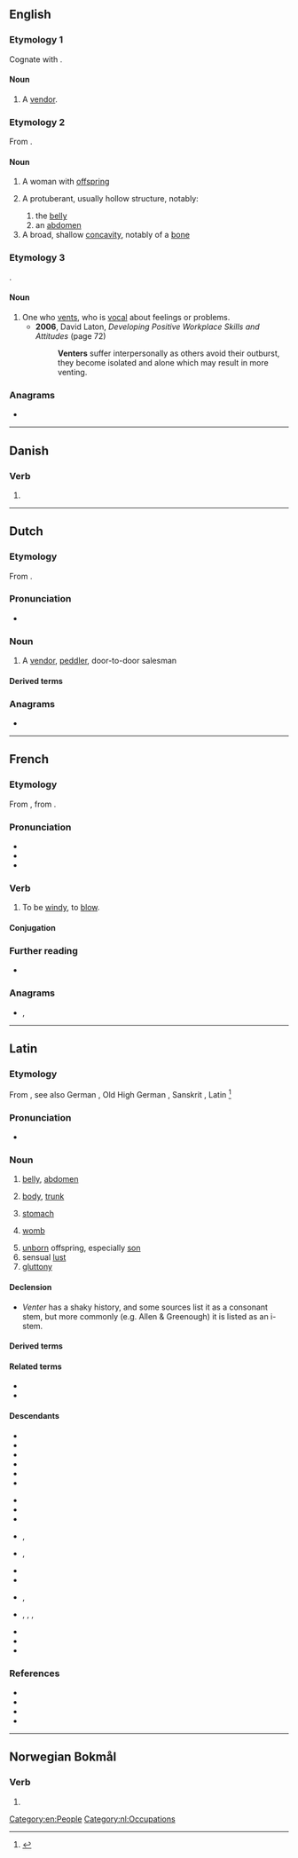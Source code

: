 ==English==

===Etymology 1===
Cognate with {{cog|nl|venter}}.

====Noun====
{{en-noun}}

# {{lb|en|obsolete}} A [[vendor]].

===Etymology 2===
From {{bor|en|la|venter|t=belly, womb, offspring}}.

====Noun====
{{en-noun}}

# A woman with [[offspring]]
# {{lb|en|anatomy}} A protuberant, usually hollow structure, notably:
## the [[belly]]
## an [[abdomen]]
# A broad, shallow [[concavity]], notably of a [[bone]]

===Etymology 3===
{{affix|en|vent|-er|id2=agent noun}}.

====Noun====
{{en-noun}}

# One who [[vent]]s, who is [[vocal]] about feelings or problems.
#* '''2006''', David Laton, ''Developing Positive Workplace Skills and Attitudes'' (page 72)
#*: '''Venters''' suffer interpersonally as others avoid their outburst, they become isolated and alone which may result in more venting.

===Anagrams===
* {{anagrams|en|a=eenrtv|Ventre|Vernet}}

[[Category:en:People]]

----

==Danish==

===Verb===
{{head|da|verb form}}

# {{present tense of|da|vente}}

----

==Dutch==

===Etymology===
From {{af|nl|venten|-er|id2=agent noun}}.

===Pronunciation===
* {{audio|nl|Nl-venter.ogg|Audio}}

===Noun===
{{nl-noun|m|-s|ventertje}}

# A [[vendor]], [[peddler]], door-to-door salesman

====Derived terms====
{{col3|nl|title=vendor types, mainly by product
|{{l|nl|bloemenventer|g=m}}
|{{l|nl|dagbladventer|g=m}}
|{{l|nl|fruitventer|g=m}}
|{{l|nl|gelegenheidsventer|g=m}}
|{{l|nl|groenteventer|g=m}}
|{{l|nl|marktventer|g=m}}
|{{l|nl|melkventer|g=m}}
|{{l|nl|petroleumventer|g=m}}
|{{l|nl|straatventer|g=m}}
|{{l|nl|visventer|g=m}} (obsolete spelling {{l|nl|vischventer|g=m}})
}}
{{col4|nl
|{{l|nl|ideeënventer|g=m}}
|{{l|nl|venterigge}}
|{{l|nl|ventster|g=f}}
|{{l|nl|potloodventer|g=m}}
|{{l|nl|ventersbond|g=m}}
|{{l|nl|ventersgeroep|g=n}}
|{{l|nl|ventersgroep}}
|{{l|nl|venterskar}}
|{{l|nl|venterskreet}}
|{{l|nl|venterskroeg}}
}}

===Anagrams===
* {{l|nl|vreten}}

[[Category:nl:Occupations]]

----

==French==

===Etymology===
From {{af|fr|vent|-er|t1=wind}}, from {{der|fr|la|ventus}}.

===Pronunciation===
* {{fr-IPA}}
* {{homophones|fr|venté|ventée|ventées|ventés}}
* {{audio|fr|Fr-Paris--venter.ogg|Audio (Paris)}}

===Verb===
{{fr-verb|type=impersonal}}

# {{lb|fr|impersonal|weather}} To be [[windy]], to [[blow]].

====Conjugation====
{{fr-conj-auto|impers=y}}

===Further reading===
* {{R:TLFi}}

===Anagrams===
* {{l|fr|rêvent}}, {{l|fr|ventre}}

----

==Latin==
{{wikipedia|lang=la}}

===Etymology===
From {{der|la|ine-pro|*wend-tri-}}, see also German {{m|de|Wanst||belly, paunch}}, Old High German {{m|goh|wanast}}, Sanskrit {{m|sa|वस्ति||bladder}}, Latin {{m|la|vēsīca||bladder}}<ref>{{R:Nocentini|hw=ventre}}</ref>

===Pronunciation===
* {{la-IPA|venter|eccl=1}}

===Noun===
{{la-noun|((venter<3.I>,venter<3>))|g=m}}

# {{lb|la|anatomy}} [[belly]], [[abdomen]]
# {{lb|la|anatomy}} [[body]], [[trunk]]
# {{lb|la|anatomy}} [[stomach]]
# {{lb|la|anatomy}} [[womb]]
# [[unborn]] offspring, especially [[son]]
# sensual [[lust]]
# [[gluttony]]

====Declension====
* ''Venter'' has a shaky history, and some sources list it as a consonant stem, but more commonly (e.g. Allen & Greenough) it is listed as an i-stem.
{{la-ndecl|((venter<3.I>,venter<3>))}}

====Derived terms====
{{der3|la|ventrālis|ventricola|ventriculus|ventrifluus|ventriloquus|ventriōsus}}

====Related terms====
* {{l|la|ventriculātiō}}
* {{l|la|ventriculōsus}}

====Descendants====
{{top3}}
* {{desc|ast|vientre}}
* {{desc|ca|ventre}}
* {{desc|dlm|viantro}}
* {{desc|eo|ventro}}
* {{desc|fr|ventre}}
* {{desc|fur|vintri}}
{{mid3}}
* {{desc|gl|ventre}}
* {{desc|io|ventro}}
* {{desc|it|ventre}}
* {{desc|nrf|ventre}} {{qualifier|Jersey|Guernsey}}, {{l|nrf|vãtr}} {{qualifier|Sark}}
* {{desc|oc|ventre}}, {{l|oc|vente}}
* {{desc|pt|ventre}}
* {{desc|ro|vintre}}
{{mid3}}
* {{desc|rm|venter}}, {{l|rm|vainter}}
* {{desc|sc|bentre}}, {{l|sc|bentri}}, {{l|sc|brente}}, {{l|sc|brenti}}
* {{desc|scn|ventri}}
* {{desc|es|vientre}}
* {{desc|wa|vinte}}
{{bottom}}

===References===
* {{R:L&S}}
* {{R:Elementary Lewis}}
* {{R:Gaffiot}}
* {{R:M&A}}
<references/>
{{C|la|Pregnancy}}
----

==Norwegian Bokmål==

===Verb===
{{head|nb|verb form}}

# {{inflection of|nb|vente||pres}}
